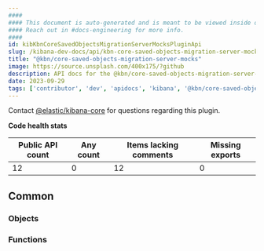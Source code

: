 ```yaml
---
####
#### This document is auto-generated and is meant to be viewed inside our experimental, new docs system.
#### Reach out in #docs-engineering for more info.
####
id: kibKbnCoreSavedObjectsMigrationServerMocksPluginApi
slug: /kibana-dev-docs/api/kbn-core-saved-objects-migration-server-mocks
title: "@kbn/core-saved-objects-migration-server-mocks"
image: https://source.unsplash.com/400x175/?github
description: API docs for the @kbn/core-saved-objects-migration-server-mocks plugin
date: 2023-09-29
tags: ['contributor', 'dev', 'apidocs', 'kibana', '@kbn/core-saved-objects-migration-server-mocks']
---
```




Contact [@elastic/kibana-core](https://github.com/orgs/elastic/teams/kibana-core) for questions regarding this plugin.

**Code health stats**

| Public API count  | Any count | Items lacking comments | Missing exports |
|-------------------|-----------|------------------------|-----------------|
| 12 | 0 | 12 | 0 |

## Common

### Objects
<DocDefinitionList data={kbnCoreSavedObjectsMigrationServerMocksObj.common.objects}/>

### Functions
<DocDefinitionList data={kbnCoreSavedObjectsMigrationServerMocksObj.common.functions}/>

